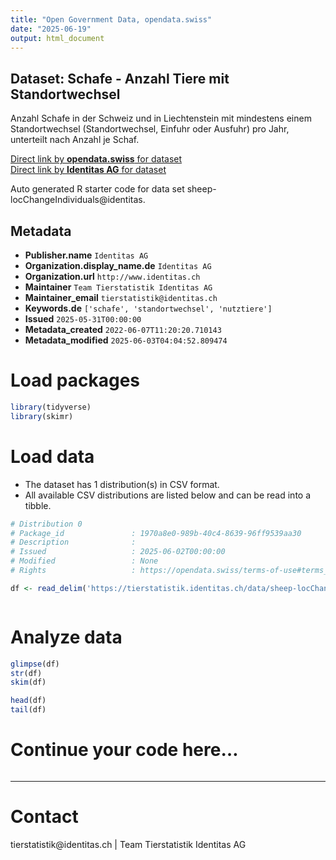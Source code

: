 ```yaml
---
title: "Open Government Data, opendata.swiss"
date: "2025-06-19"
output: html_document
---
```


## Dataset: Schafe - Anzahl Tiere mit Standortwechsel

Anzahl Schafe in der Schweiz und in Liechtenstein mit mindestens einem Standortwechsel (Standortwechsel, Einfuhr oder Ausfuhr) pro Jahr, unterteilt nach Anzahl je Schaf.

[Direct link by **opendata.swiss** for dataset](https://opendata.swiss/de/dataset/schafe-anzahl-tiere-mit-standortwechsel)<br>
[Direct link by **Identitas AG** for dataset](https://tierstatistik.identitas.ch/)

Auto generated R starter code for data set sheep-locChangeIndividuals@identitas.

## Metadata

- **Publisher.name** `Identitas AG`
- **Organization.display_name.de** `Identitas AG`
- **Organization.url** `http://www.identitas.ch`
- **Maintainer** `Team Tierstatistik Identitas AG`
- **Maintainer_email** `tierstatistik@identitas.ch`
- **Keywords.de** `['schafe', 'standortwechsel', 'nutztiere']`
- **Issued** `2025-05-31T00:00:00`
- **Metadata_created** `2022-06-07T11:20:20.710143`
- **Metadata_modified** `2025-06-03T04:04:52.809474`


# Load packages

```r

library(tidyverse)
library(skimr)

```

# Load data

-   The dataset has 1 distribution(s) in CSV format.
-   All available CSV distributions are listed below and can be read into a tibble.

```r

# Distribution 0
# Package_id               : 1970a8e0-989b-40c4-8639-96ff9539aa30
# Description              : 
# Issued                   : 2025-06-02T00:00:00
# Modified                 : None
# Rights                   : https://opendata.swiss/terms-of-use#terms_by

df <- read_delim('https://tierstatistik.identitas.ch/data/sheep-locChangeIndividuals.csv')



```

# Analyze data

```r

glimpse(df)
str(df)
skim(df)

head(df)
tail(df)

```

# Continue your code here...

```r

```

------------------------------------------------------------------------

# Contact

tierstatistik@identitas.ch | Team Tierstatistik Identitas AG
